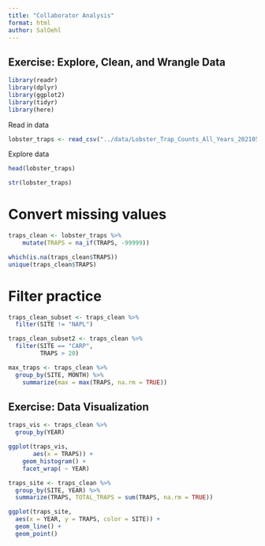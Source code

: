 ```yaml
---
title: "Collaborator Analysis"
format: html
author: SalOehl
---
```


## Exercise: Explore, Clean, and Wrangle Data
```r
library(readr)
library(dplyr)
library(ggplot2)
library(tidyr)
library(here)
```

Read in data

```r
lobster_traps <- read_csv("../data/Lobster_Trap_Counts_All_Years_20210519.csv")
```

Explore data
```r
head(lobster_traps)
```
```r
str(lobster_traps)
```

# Convert missing values

```r
traps_clean <- lobster_traps %>%
    mutate(TRAPS = na_if(TRAPS, -99999))

which(is.na(traps_clean$TRAPS))
unique(traps_clean$TRAPS)
```

# Filter practice

```r
traps_clean_subset <- traps_clean %>% 
  filter(SITE != "NAPL")

traps_clean_subset2 <- traps_clean %>% 
  filter(SITE == "CARP",
         TRAPS > 20)

max_traps <- traps_clean %>% 
  group_by(SITE, MONTH) %>%
    summarize(max = max(TRAPS, na.rm = TRUE))
```

## Exercise: Data Visualization

```r
traps_vis <- traps_clean %>% 
  group_by(YEAR)

ggplot(traps_vis,
       aes(x = TRAPS)) +
    geom_histogram() +
    facet_wrap( ~ YEAR)
```

```r
traps_site <- traps_clean %>% 
  group_by(SITE, YEAR) %>% 
  summarize(TRAPS, TOTAL_TRAPS = sum(TRAPS, na.rm = TRUE))

ggplot(traps_site,
  aes(x = YEAR, y = TRAPS, color = SITE)) +
  geom_line() +
  geom_point()
```